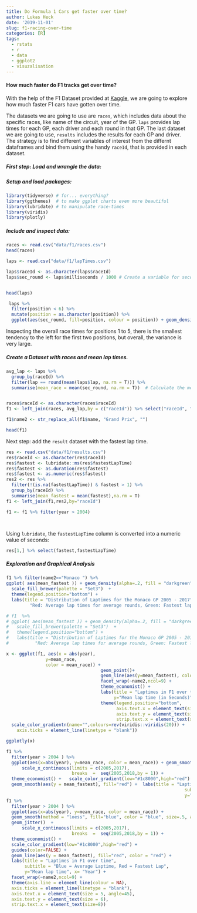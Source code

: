 ```yaml
---
title: Do Formula 1 Cars get faster over time?
author: Lukas Heck
date: '2019-11-01'
slug: f1-racing-over-time
categories: [R]
tags:
  - rstats
  - r
  - data
  - ggplot2
  - visuzalisation
---
```



#### How much faster do F1 tracks get over time?

With the help of the F1 Dataset provided at [Kaggle](https://www.kaggle.com/cjgdev/formula-1-race-data-19502017), we are going to explore how much faster F1 cars have gotten over time.

The datasets we are going to use are `races`, which includes data about the specific races, like name of the circuit, year of the GP. 
`laps` provides lap times for each GP, each driver and each round in that GP. The last dataset we are going to use, `results` includes the results for each GP and driver. 
The strategy is to find different variables of interest from the differnt dataframes and bind them using the handy `raceId`, that is provided in each dataset.

##### First step: Load and wrangle the data:



##### Setup and load packages:

```r

library(tidyverse) # for... everything?
library(ggthemes)  # to make ggplot charts even more beautiful
library(lubridate) # to manipulate race-times
library(viridis)
library(plotly)


```

##### Include and inspect data:

```r
races <- read.csv("data/f1/races.csv")
head(races)
```



```r
laps <- read.csv("data/f1/lapTimes.csv")

laps$raceId <- as.character(laps$raceId) 
laps$sec_round <- laps$milliseconds / 1000 # Create a variable for seconds, for easier understanding and interpretability.


head(laps)

 laps %>%
  filter(position < 6) %>%
  mutate(position = as.character(position)) %>%
  ggplot(aes(sec_round, fill=position, colour = position)) + geom_density(alpha = 0.1) + xlim(50,200) + theme_economist()

```


Inspecting the overall race times for positions 1 to 5, there is the smallest tendency to the left for the first two positions, but
overall, the variance is very large.





##### Create a Dataset with races and mean lap times.

```r

avg_lap <- laps %>%
  group_by(raceId) %>%
  filter(lap == round(mean(laps$lap, na.rm = T))) %>%
  summarise(mean_race = mean(sec_round, na.rm = T))  # Calculate the mean lap time per race for a mean lap


races$raceId <- as.character(races$raceId)
f1 <- left_join(races, avg_lap,by = c("raceId")) %>% select("raceId", "name", "mean_race", "year" )

f1$name2 <- str_replace_all(f1$name, "Grand Prix", "")

head(f1)
```

Next step: add the `result` dataset with the fastest lap time.

```r

res <- read.csv("data/f1/results.csv")
res$raceId <- as.character(res$raceId)
res$fastest <- lubridate::ms(res$fastestLapTime)
res$fastest <- as.duration(res$fastest)
res$fastest <- as.numeric(res$fastest)
res2 <- res %>%
  filter(!(is.na(fastestLapTime)) & fastest > 1) %>%
  group_by(raceId) %>%
  summarise(mean_fastest = mean(fastest),na.rm = T)
f1 <- left_join(f1,res2,by="raceId")

f1 <- f1 %>% filter(year > 2004)




```

Using `lubridate`, the `fastestLapTime` column is converted into a numeric value of seconds:
```r
res[1,] %>% select(fastest,fastestLapTime)
```


##### Exploration and Graphical Analysis



```r


f1 %>% filter(name2=="Monaco ") %>%
ggplot( aes(mean_fastest )) + geom_density(alpha=.2, fill = "darkgreen") + geom_density(aes(x=mean_race), alpha=.2, fill= "red")  + theme_economist() + 
  scale_fill_brewer(palette = "Set3")  + 
  theme(legend.position="bottom") +
  labs(title = "Distribution of Laptimes for the Monaco GP 2005 - 2017", subtitle = 
         "Red: Average lap times for average rounds, Green: Fastest laps", y="Density", x= "Lap Time") 

# f1  %>%
# ggplot( aes(mean_fastest )) + geom_density(alpha=.2, fill = "darkgreen") + geom_density(aes(x=mean_race), alpha=.2, fill= "red")  + theme_economist() + 
#   scale_fill_brewer(palette = "Set3")  + 
#   theme(legend.position="bottom") +
#   labs(title = "Distribution of Laptimes for the Monaco GP 2005 - 2017", subtitle = 
#          "Red: Average lap times for average rounds, Green: Fastest laps", y="Density", x= "Lap Time") +  facet_wrap(~name2,ncol=9) 
```




```r
x <- ggplot(f1, aes(x = abs(year),
               y=mean_race,
               color = mean_race)) + 
                                    geom_point()+  
                                    geom_line(aes(y=mean_fastest), color="red")+
                                    facet_wrap(~name2,ncol=9) +
                                    theme_economist() + 
                                    labs(title = "Laptimes in F1 over time", subtitle = "Grouped by Grand Prix, the line represents the fastest laps, the dots represent average laptimes.",
                                         y="Mean lap time (in Seconds)", x= "Year") +
                                    theme(legend.position="bottom",
                                          axis.text.x = element_text(size = 5, angle=45),
                                          axis.text.y = element_text(size = 6),
                                          strip.text.x = element_text(size=8)) +
  scale_color_gradientn(name="",colours=rev(viridis::viridis(20))) +   guides(color=FALSE)   + theme(axis.line = element_line(colour = NA), 
    axis.ticks = element_line(linetype = "blank")) 

ggplotly(x)
```


```r


f1 %>%
  filter(year > 2004 ) %>%
  ggplot(aes(x=abs(year), y=mean_race, color = mean_race)) + geom_smooth(method = "loess") + geom_jitter()  + 
      scale_x_continuous(limits = c(2005,2017),    
                         breaks  =  seq(2005,2018,by = 1)) +
  theme_economist() +   scale_color_gradient(low="#1c8000",high="red") +   guides(color=FALSE) +
  geom_smooth(aes(y = mean_fastest), fill="red") +  labs(title = "Laptimes in F1 over time",
                                                                    subtitle = "Blue = Average Laptime, Red = Fastest Lap",
                                                                    y="Mean lap time", x= "Year") 
f1 %>%
  filter(year > 2004 ) %>%
  ggplot(aes(x=abs(year), y=mean_race, color = mean_race)) + 
  geom_smooth(method = "loess", fill="blue", color = "blue", size=.5, alpha=.3) +
  geom_jitter()  + 
      scale_x_continuous(limits = c(2005,2017),    
                         breaks  =  seq(2005,2018,by = 1)) +
  theme_economist() +
  scale_color_gradient(low="#1c8000",high="red") + 
  guides(color=FALSE) +
  geom_line(aes(y = mean_fastest), fill="red", color = "red") +
  labs(title = "Laptimes in F1 over time", 
       subtitle = "Blue = Average Laptime, Red = Fastest Lap",
       y="Mean lap time", x= "Year") +
  facet_wrap(~name2,ncol=9) + 
  theme(axis.line = element_line(colour = NA), 
  axis.ticks = element_line(linetype = "blank"),
  axis.text.x = element_text(size = 5, angle=45),
  axis.text.y = element_text(size = 6),
  strip.text.x = element_text(size=8)) 


  


```

